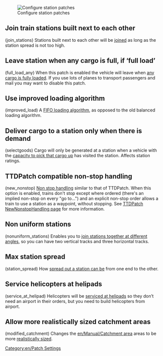 {{en/Outdated}}
{{en/Archive/Manual/Settings/Patch Config}}

[[File:en/Patches-Station-0.4.0.png|right|frame|Configure station patches]]

==Join train stations built next to each other==
(join_stations) Stations built next to each other will be [[en/Archive/Manual/Settings/Join train stations|joined]] as long as the station spread is not too high.

==Leave station when any cargo is full, if ‘full load’==
(full_load_any) When this patch is enabled the vehicle will leave when [[en/Archive/Manual/Settings/Full load any cargo|any cargo is fully loaded]]. If you use lots of planes to transport passengers and mail you may want to disable this patch.

==Use improved loading algorithm==
(improved_load) A [[en/Archive/Manual/Settings/Improved Loading|FIFO loading algorithm]], as opposed to the old balanced loading algorithm.

==Deliver cargo to a station only when there is demand==
(selectgoods) Cargo will only be generated at a station when a vehicle with the [[en/Archive/Manual/Settings/Select goods|capacity to pick that cargo up]] has visited the station.  Affects station ratings.

==TTDPatch compatible non-stop handling==
(new_nonstop) [[en/Archive/Manual/Non-stop|Non stop handling]] similar to that of TTDPatch.
When this option is enabled, trains don't stop except where ordered (there's an implied non-stop on every "go to...") and an explicit non-stop order allows a train to use a station as a waypoint, without stopping.  See [http://wiki.ttdpatch.net/tiki-index.php?page=NewNonstopHandling TTDPatch NewNonstopHandling page] for more information.

==Non uniform stations==
(nonuniform_stations) Enables you to [[en/Archive/Manual/Settings/Nonuniform stations|join stations together at different angles]], so you can have two vertical tracks and three horizontal tracks.

==Max station spread==
(station_spread) How [[en/Archive/Manual/Settings/Change station spread|spread out a station can be]] from one end to the other.

==Service helicopters at helipads==
(service_at_helipad) Helicopters will be [[en/Archive/Manual/Settings/Service at helipad|serviced at helipads]] so they don’t need an airport in their orders, but you need to build helicopters from airport.

==Allow more realistically sized catchment areas==
(modified_catchment) Changes the [[en/Manual/Catchment area]] areas to be more [[en/Archive/Manual/Settings/Modified catchment|realistically sized]].

[[Category:en/Patch Settings]]